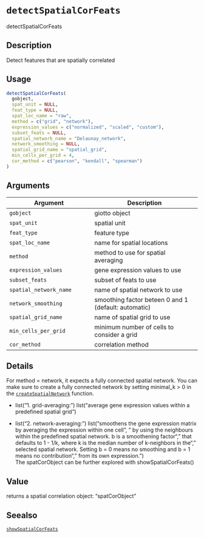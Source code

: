 # `detectSpatialCorFeats`

detectSpatialCorFeats


## Description

Detect features that are spatially correlated


## Usage

```r
detectSpatialCorFeats(
  gobject,
  spat_unit = NULL,
  feat_type = NULL,
  spat_loc_name = "raw",
  method = c("grid", "network"),
  expression_values = c("normalized", "scaled", "custom"),
  subset_feats = NULL,
  spatial_network_name = "Delaunay_network",
  network_smoothing = NULL,
  spatial_grid_name = "spatial_grid",
  min_cells_per_grid = 4,
  cor_method = c("pearson", "kendall", "spearman")
)
```


## Arguments

Argument      |Description
------------- |----------------
`gobject`     |     giotto object
`spat_unit`     |     spatial unit
`feat_type`     |     feature type
`spat_loc_name`     |     name for spatial locations
`method`     |     method to use for spatial averaging
`expression_values`     |     gene expression values to use
`subset_feats`     |     subset of feats to use
`spatial_network_name`     |     name of spatial network to use
`network_smoothing`     |     smoothing factor beteen 0 and 1 (default: automatic)
`spatial_grid_name`     |     name of spatial grid to use
`min_cells_per_grid`     |     minimum number of cells to consider a grid
`cor_method`     |     correlation method


## Details

For method = network, it expects a fully connected spatial network. You can make sure to create a
 fully connected network by setting minimal_k > 0 in the [`createSpatialNetwork`](#createspatialnetwork) function.
   

*  list("1. grid-averaging: ") list("average gene expression values within a predefined spatial grid")   

*  list("2. network-averaging: ") list("smoothens the gene expression matrix by averaging the expression within one cell\n", " by using the neighbours within the predefined spatial network. b is a smoothening factor\n", " that defaults to 1 - 1/k, where k is the median number of  k-neighbors in the\n", " selected spatial network. Setting b = 0 means no smoothing and b = 1 means no contribution\n", " from its own expression.")  
 The spatCorObject can be further explored with showSpatialCorFeats()


## Value

returns a spatial correlation object: "spatCorObject"


## Seealso

[`showSpatialCorFeats`](#showspatialcorfeats)


